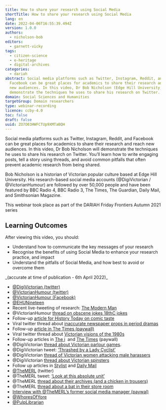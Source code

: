 ```yaml
---
title: How to share your research using Social Media
shortTitle: How to share your research using Social Media
lang: en
date: 2022-04-06T16:55:39.494Z
version: 1.0.0
authors:
  - nicholson-bob
editors:
  - garnett-vicky
tags:
  - citizen-science
  - e-heritage
  - digital-archives
categories:
  - dariah
abstract: Social media platforms such as Twitter, Instagram, Reddit, and
  Facebook can be great places for academics to share their research and reach
  new audiences. In this video, Dr Bob Nicholson (Edge Hill University, UK) will
  demonstrate the techniques he uses to share his research on Twitter.
domain: Social Sciences and Humanities
targetGroup: Domain researchers
type: webinar-recording
licence: ccby-4.0
toc: false
draft: false
uuid: ZO7O03HWFCTUp9XMTaBQH
---
```

Social media platforms such as Twitter, Instagram, Reddit, and Facebook can be great places for academics to share their research and reach new audiences. In this video, Dr Bob Nicholson will demonstrate the techniques he uses to share his research on Twitter. You’ll learn how to write engaging posts, tell a story using threads, and avoid common pitfalls that often prevent academic research from being shared. 

Bob Nicholson is a historian of Victorian popular culture based at Edge Hill University. His research-based social media accounts (@DigiVictorian / @VictorianHumour) are followed by over 50,000 people and have been featured by BBC Radio 4, BBC Radio 3, The Times, The Guardian, Daily Mail, and Smithsonian Magazine. 

This webinar took place as part of the DARIAH Friday Frontiers Autumn 2021 series

## Learning Outcomes

After viewing this video, you should:

- Understand how to communicate the key messages of your research
- Recognise the benefits of using Social Media to enhance your research practice, and impact
- Understand the pitfalls of Social Media, and how best to avoid or overcome them



<VideoCard provider="youtube" id="zEqslcXqT5k" title="How to share your research using social media" subtitle="Click here to view" image="images/bob-nicholson-thumbnail-image.png" />

<SideNote type="tip" title="Links to items mentioned during the presentation">
_(accurate at time of publication - 6th April 2022)_

- [@DigiVictorian (twitter)](https://twitter.com/DigiVictorian)
- [@VictorianHumour (twitter)](https://twitter.com/VictorianHumour)
- [@VictorianHumour (Facebook)](https://www.facebook.com/VictorianHumour)
- [@EHUNineteen](https://twitter.com/EHUNineteen) 
- Recent live-tweeting of research: [The Modern Man](https://twitter.com/DigiVictorian/status/1461656706862260225)
- @VictorianHumour [thread on obscene jokes 18thC jokes](https://twitter.com/VictorianHumour/status/1281988894536413184?s=20)
- Follow-up [article for History Today on comic taste](https://www.historytoday.com/archive/history-matters/did-you-hear-one)
- Viral twitter thread about [inaccurate newspaper props in period dramas](https://twitter.com/DigiVictorian/status/934543116304035840?s=20)
- Follow-up [article in The Times (paywall)](https://www.thetimes.co.uk/article/historian-bob-nicholson-tears-strip-off-makers-of-dickens-biopic-the-man-who-invented-christmas-starring-dan-stevens-over-size-of-newspaper-headlines-cvnvngcg5)
- Viral twitter thread about [Victorian visions of the 1980s](https://twitter.com/DigiVictorian/status/1078416956401860610?s=20)
- Follow-up articles in [The i](https://inews.co.uk/culture/victorians-predicted-brexit-internet-and-the-pot-noodle-1888-magazine-reveals-240711)  and [The Times](https://www.thetimes.co.uk/article/for-every-telectroscope-there-s-a-protein-pill-nkszvrglp) (paywall)
- @DigiVictorian [thread about Victorian parlour games](https://twitter.com/DigiVictorian/status/1048594464376324096?s=20).
- @DigiVictorian tweet: [‘Thrashed by a Lady Cyclist’](https://twitter.com/DigiVictorian/status/487543691352219648?s=20)
- @DigiVictorian [thread of Victorian women attacking male harassers](https://twitter.com/DigiVictorian/status/1297324669318692865?s=20)
- @DigiVictorian [thread about Victorian spinsters](https://twitter.com/DigiVictorian/status/964842367508516864?s=20)
- Follow up articles in [Stylist](https://www.stylist.co.uk/life/why-am-i-a-spinster-victorian-women-hilarious-feminist-answers/265102) and [Daily Mail](https://www.dailymail.co.uk/news/article-9270079/How-Victorian-spinsters-took-aim-gentlemen-day-happily-SINGLE.html)
- [@TheMERL](https://twitter.com/TheMERL) (twitter)
- @TheMERL tweet: [‘Look at this absolute unit’](https://twitter.com/TheMERL/status/983341970318938112?s=20)
- @TheMERL [thread about their archives (and a chicken in trousers)](https://twitter.com/TheMERL/status/1048541160271237120?s=20)
- @TheMERL [thread about a bat in their store room](https://twitter.com/TheMERL/status/1099661508852752390?s=20)
- [Interview with @TheMERL’s former social media manager (paywal)](https://www.thetimes.co.uk/article/big-thinking-museum-of-english-rural-life-finds-the-secret-of-success-is-a-huge-exmoor-horn-sheep-6tvrml6sr)
- [@WhoresOfYore](https://twitter.com/WhoresofYore)
- [@PulpLibrarian](https://twitter.com/PulpLibrarian)
</SideNote>
